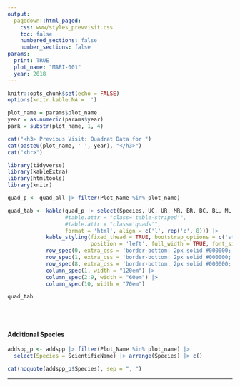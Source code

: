 ```yaml
---
output: 
  pagedown::html_paged:
    css: www/styles_prevvisit.css
    toc: false
    numbered_sections: false
    number_sections: false
params:
  print: TRUE
  plot_name: "MABI-001"
  year: 2018
---
```

```r
knitr::opts_chunk$set(echo = FALSE)
options(knitr.kable.NA = '')
```

```r
plot_name = params$plot_name
year = as.numeric(params$year)
park = substr(plot_name, 1, 4)
```


```r

cat("<h3> Previous Visit: Quadrat Data for ")
cat(paste0(plot_name, '-', year), "</h3>")
cat("<hr>")
```


```r
library(tidyverse)
library(kableExtra)
library(htmltools)
library(knitr)

quad_p <- quad_all |> filter(Plot_Name %in% plot_name) 

quad_tab <- kable(quad_p |> select(Species, UC, UR, MR, BR, BC, BL, ML, UL, Note),
                  #table.attr = "class='table-striped'", 
                  #table.attr = "class='quads'",
                  format = 'html', align = c('l', rep('c', 8))) |> 
            kable_styling(fixed_thead = TRUE, bootstrap_options = c('striped'),
                          position = 'left', full_width = TRUE, font_size = 9) |> 
            row_spec(0, extra_css = 'border-bottom: 2px solid #000000;') |> 
            row_spec(1, extra_css = 'border-bottom: 2px solid #000000;') |> 
            row_spec(8, extra_css = 'border-bottom: 2px solid #000000;') |> 
            column_spec(1, width = "120em") |> 
            column_spec(2:9, width = "60em") |> 
            column_spec(10, width = "70em")
```

<div class = 'quads'>
```r
quad_tab
```
</div>
<br>
<br>

#### Additional Species
```r
addspp_p <- addspp |> filter(Plot_Name %in% plot_name) |> 
  select(Species = ScientificName) |> arrange(Species) |> c()

```

```r
cat(noquote(addspp_p$Species), sep = ", ")
```

<hr>
